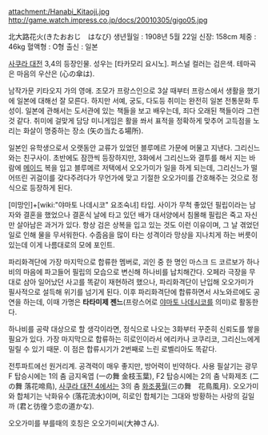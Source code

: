attachment:/Hanabi_Kitaoji.jpg
http://game.watch.impress.co.jp/docs/20010305/gigo05.jpg

北大路花火(きたおおじ　はなび)
생년월일 : 1908년 5월 22일
신장: 158cm
체중 : 46kg
혈액형 : O형
출신 : 일본 

[[사쿠라 대전]] 3,4의 등장인물. 성우는 [타카모리 요시노]. 퍼스널 컬러는 검은색. 테마곡은 마음의 우산은 (心の傘は).

남작가문 키타오지 가의 영애. 조모가 프랑스인으로 3살 때부터 프랑스에서 생활을 했기에 일본에 대해선 잘 모른다. 하지만 서예, 궁도, 다도등 취미는 완전히 일본 전통문화 투성이. 일본에 관해서는 도서관에 있는 책들을 보고 배우는데, 죄다 오래된 책들이라 그런 것 같다. 취미에 걸맞게 담당 미니게임은 활을 쏴서 표적을 정확하게 맞추어 고득점을 노리는 화살이 명중하는 장소 (矢の当たる場所).

일본인 유학생으로서 오랫동안 교류가 있었던 블루메르 가문에 머물고 지낸다. 그리신느와는 친구사이. 초반에도 잠깐씩 등장하지만, 3화에서 그리신느와 결투를 해서 지는 바람에 [[메이드]] 복을 입고 블루메르 저택에서 오오가미가 일을 하게 되는데, 그리신느가 떨어뜨린 귀걸이를 갖다주려다가 무언가에 맞고 기절한 오오가미를 간호해주는 것으로 정식으로 등장하게 된다.

[미망인]+[wiki:"야마토 나데시코" 요조숙녀] 타입. 사이가 무척 좋았던 필립이라는 남자와 결혼을 했었으나 결혼식 날에 타고 있던 배가 대서양에서 침몰해 필립은 죽고 자신만 살아남은 과거가 있다. 항상 검은 상복을 입고 있는 것도 이런 이유이며, 그 날 겪었던 일로 인해 물을 무서워한다. 수줍음을 많이 타는 성격이라 망상을 지나치게 하는 버릇이 있는데 이게 나름대로의 모에 포인트. 

파리화격단에 가장 마지막으로 합류한 멤버로, 괴인 중 한 명인 마스크 드 코르보가 하나비의 마음에 파고들어 필립의 모습으로 변신해 하나비를 납치해간다. 오페라 극장을 무대로 삼아 일어났던 사고를 똑같이 재현하려 했으나, 파리화격단이 난입해 오오가미가 필사적으로 설득해 위기를 넘기게 된다. 이후 파리화격단에 합류하면서 샤노와르에도 공연을 하는데, 이때 가명은 '''타타미제 젠느'''(프랑스어로 [[야마토 나데시코]]를 의미)로 활동한다.

하나비를 공략 대상으로 할 생각이라면, 정식으로 나오는 3화부터 꾸준히 신뢰도를 쌓을 필요가 있다. 가장 마지막으로 합류하는 히로인이라서 에리카나 코쿠리코, 그리신느에게 밀릴 수 있기 때문. 이 점은 합류시기가 2번째로 느린 로벨리아도 똑같다.

전투파트에선 원거리계. 공격력이 매우 좋지만, 방어력이 빈약하다. 사용 필살기는 광무 F 탑승시에는 1의 춤 금지옥엽 (一の舞 金枝玉葉), F2 탑승시에는 2의 춤 낙화제조 (二の舞 落花啼鳥), [[사쿠라 대전 4]]에서는 3의 춤 [[화조풍월]](三の舞　花鳥風月). 오오가미와 합체기는 낙화유수 (落花流水)이며, 히로인 합체기는 그대와 방황하는 사랑의 길일까 (君と彷徨う恋の道かな).

오오가미를 부를때의 호칭은 오오가미씨(大神さん).

